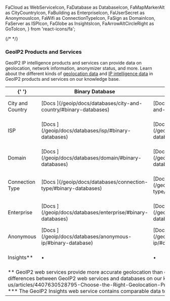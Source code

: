   FaCloud as WebServiceIcon,
  FaDatabase as DatabaseIcon,
  FaMapMarkerAlt as CityCountryIcon,
  FaBuilding as EnterpriseIcon,
  FaUserSecret as AnonymousIcon,
  FaWifi as ConnectionTypeIcon,
  FaSign as DomainIcon,
  FaServer as ISPIcon,
  FaGlobe as InsightsIcon,
  FaArrowAltCircleRight as GoToIcon,
} from 'react-icons/fa';

{/* <!--lint disable first-heading-level --> */}

### GeoIP2 Products and Services

GeoIP2 IP intelligence products and services can provide data on geolocation,
network information, anonymizer status, and more. Learn about the different
kinds of
[geolocation data](https://support.maxmind.com/hc/en-us/articles/4407630528795-Choose-the-Right-Geolocation-Product)
and
[IP intelligence data](https://support.maxmind.com/hc/en-us/articles/4408200217371-Choose-the-IP-Intelligence-Data-you-Need)
in GeoIP2 products and services on our knowledge base.

<table>
  <thead>
    <tr>
      <th>{' '}</th>
      <th><DatabaseIcon /> Binary Database</th>
      <th><DatabaseIcon /> CSV Database</th>
      <th><WebServiceIcon /> Web Service&#42;</th>
    </tr>
  </thead>
  <tbody>
    <tr>
      <td><CityCountryIcon /> City and Country</td>
      <td>
        [Docs <GoToIcon />](/geoip/docs/databases/city-and-country/#binary-databases)
      </td>
      <td>
        [Docs <GoToIcon />](/geoip/docs/databases/city-and-country/#csv-databases)
      </td>
      <td>
        [Docs <GoToIcon />](/geoip/docs/web-services)
      </td>
    </tr>
    <tr>
      <td><ISPIcon /> ISP</td>
      <td>
        [Docs <GoToIcon />](/geoip/docs/databases/isp/#binary-databases)
      </td>
      <td>
        [Docs <GoToIcon />](/geoip/docs/databases/isp/#csv-databases)
      </td>
      <td>
        Included in GeoIP2 City Plus and Insights web services.
      </td>
    </tr>
    <tr>
      <td><DomainIcon /> Domain</td>
      <td>
        [Docs <GoToIcon />](/geoip/docs/databases/domain/#binary-databases)
      </td>
      <td>
        [Docs <GoToIcon />](/geoip/docs/databases/domain/#csv-databases)
      </td>
      <td>
        Included in GeoIP2 City Plus and Insights web services.
      </td>
    </tr>
    <tr>
      <td><ConnectionTypeIcon /> Connection Type</td>
      <td>
        [Docs <GoToIcon />](/geoip/docs/databases/connection-type/#binary-databases)
      </td>
      <td>
        [Docs <GoToIcon />](/geoip/docs/databases/connection-type/#csv-databases)
      </td>
      <td>
        Comparable data included in the GeoIP2 Insights web service.
      </td>
    </tr>
    <tr>
      <td><EnterpriseIcon /> Enterprise</td>
      <td>
        [Docs <GoToIcon />](/geoip/docs/databases/enterprise/#binary-databases)
      </td>
      <td>
        [Docs <GoToIcon />](/geoip/docs/databases/enterprise/#csv-databases)
      </td>
      <td>
        Comparable data included in the GeoIP2 Insights web service.
      </td>
    </tr>
    <tr>
      <td><AnonymousIcon /> Anonymous</td>
      <td>
        [Docs <GoToIcon />](/geoip/docs/databases/anonymous-ip/#binary-database)
      </td>
      <td>
        [Docs <GoToIcon />](/geoip/docs/databases/anonymous-ip/#csv-databases)
      </td>
      <td>
        Included in the GeoIP2 Insights web service.
      </td>
    </tr>
    <tr>
      <td><InsightsIcon /> Insights&#42;&#42;</td>
      <td>
        &bull;
      </td>
      <td>
        &bull;
      </td>
      <td>
        [Docs <GoToIcon />](/geoip/docs/web-services)
      </td>
    </tr>
    <tr>
      <td colspan="4">
        *&#42; GeoIP2 web services provide more accurate geolocation than our
        equivalent databases. [Learn more about the differences between GeoIP2
        web services and databases on our knowledge
        base](https://support.maxmind.com/hc/en-us/articles/4407630528795-Choose-the-Right-Geolocation-Product#h_01FJMQXVWPSDRGPC1TG8NYQZ6E).*
        <br/>*&#42;&#42; The GeoIP2 Insights web service contains comparable
        data to all of the databases and web services listed above.*
      </td>
    </tr>
  </tbody>
</table>
